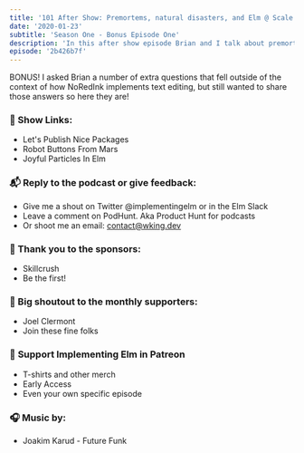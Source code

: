 ```yaml
---
title: '101 After Show: Premortems, natural disasters, and Elm @ Scale'
date: '2020-01-23'
subtitle: 'Season One - Bonus Episode One'
description: 'In this after show episode Brian and I talk about premortems, the most important skills he has learned the longer he works in Elm, and the main differences between large Elm applications and other small projects.'
episode: '2b426b7f'
---
```


BONUS! I asked Brian a number of extra questions that fell outside of the context of how NoRedInk implements text editing, but still wanted to share those answers so here they are!

### <span className="pr-2">🔗</span> Show Links:

- <Link className="link" to="https://www.youtube.com/watch?v=yVn7FOQuwDM">Let's Publish Nice Packages</Link>
- <Link className="link" to="https://www.youtube.com/watch?v=PDyWP-0H4Zo">Robot Buttons From Mars</Link>
- <Link className="link" to="https://www.youtube.com/watch?v=goL7LeDHFi4">Joyful Particles In Elm</Link>

### <span className="pr-2">📬</span> Reply to the podcast or give feedback:

- Give me a shout on Twitter <Link className="link" to="https://twitter.com/implementingelm">@implementingelm</Link> or in the <Link className="link" to="https://elmlang.herokuapp.com/">Elm Slack</Link>
- Leave a comment on <Link className="link" to="https://podhunt.app/">PodHunt</Link>. Aka Product Hunt for podcasts
- Or shoot me an email: contact@wking.dev

### <span className="pr-2">📣</span> Thank you to the sponsors:

- <Link className="link" to="https://skillcrush.com">
    Skillcrush
  </Link>
- <Link className="link" to="https://www.patreon.com/implementingelm">
    Be the first!
  </Link>

### <span className="pr-2">🙌</span> Big shoutout to the monthly supporters:

- <Link className="link" to="https://twitter.com/jclermont">
    Joel Clermont
  </Link>
- <Link className="link" to="https://www.patreon.com/implementingelm">
    Join these fine folks
  </Link>

### <span className="pr-2">💸</span> <Link className="link" to="https://www.patreon.com/implementingelm">Support Implementing Elm in Patreon</Link>

- T-shirts and other merch
- Early Access
- Even your own specific episode

### <span className="pr-2">🎧</span> Music by:

- <Link className="link" to="https://www.youtube.com/watch?v=qK4bnwSl2rU">
    Joakim Karud - Future Funk
  </Link>